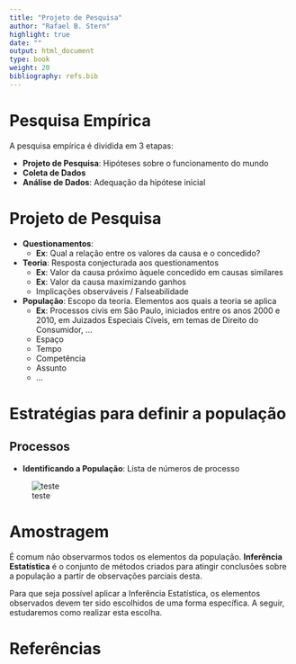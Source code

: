 ```yaml
---
title: "Projeto de Pesquisa"
author: "Rafael B. Stern"
highlight: true
date: ""
output: html_document
type: book
weight: 20
bibliography: refs.bib
---
```


# Pesquisa Empírica

A pesquisa empírica é dividida em 3 etapas:

- **Projeto de Pesquisa**: Hipóteses sobre o funcionamento do mundo
- **Coleta de Dados**
- **Análise de Dados**: Adequação da hipótese inicial

# Projeto de Pesquisa

- **Questionamentos**:
  - **Ex**: Qual a relação entre os valores da causa e o concedido?
- **Teoria**: Resposta conjecturada aos questionamentos
  - **Ex**: Valor da causa próximo àquele concedido em causas similares
  - **Ex**: Valor da causa maximizando ganhos
  - Implicações observáveis / Falseabilidade

- **População**: Escopo da teoria. Elementos aos quais a teoria se aplica
  - **Ex**: Processos civis em São Paulo, iniciados entre os anos 2000 e 2010, em Juizados Especiais Cíveis, em temas de Direito do Consumidor, $\ldots$
  - Espaço
  - Tempo
  - Competência
  - Assunto
  - $\ldots$

# Estratégias para definir a população

## Processos

- **Identificando a População**: Lista de números de processo

![teste](./images/consulta_esaj.png)

# Amostragem

É comum não observarmos todos os elementos da população. **Inferência Estatística** é o conjunto de métodos criados para atingir conclusões sobre a população a partir de observações parciais desta.

Para que seja possível aplicar a Inferência Estatística, os elementos observados devem ter sido escolhidos de uma forma específica. A seguir, estudaremos como realizar esta escolha.

# Referências

